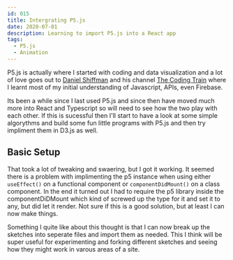 ```yaml
---
id: 015
title: Intergrating P5.js
date: 2020-07-01
description: Learning to import P5.js into a React app
tags:
  - P5.js
  - Animation
---
```



P5.js is actually where I started with coding and data visualization and a lot
of love goes out to [Daniel Shiffman](https://shiffman.net/) and his channel
[The Coding Train](https://thecodingtrain.com/) where I learnt most of my
initial understanding of Javascript, APIs, even Firebase.

Its been a while since I last used P5.js and since then have moved much more
into React and Typescript so will need to see how the two play with each other.
If this is sucessful then I'll start to have a look at some simple algorythms
and build some fun little programs with P5.js and then try impliment them in
D3.js as well.

## Basic Setup

<BasicP5Sketch />

That took a lot of tweaking and swaering, but I got it working. It seemed there
is a problem with implimenting the p5 instance when using either `useEffect()`
on a functional component or `componentDidMount()` on a class component. In the
end it turned out I had to require the p5 library inside the componentDiDMount
which kind of screwed up the type for it and set it to any, but did let it
render. Not sure if this is a good solution, but at least I can now make things.

Something I quite like about this thought is that I can now break up the
sketches into seperate files and import them as needed. This I think will be
super useful for experimenting and forking different sketches and seeing how
they might work in varous areas of a site.

<ParticleP5Sketch />
